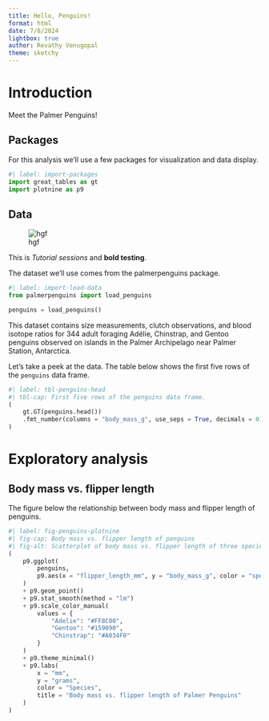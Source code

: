 ```yaml
---
title: Hello, Penguins!
format: html
date: 7/8/2024
lightbox: true
author: Revathy Venugopal
theme: sketchy
---
```


# Introduction

Meet the Palmer Penguins!

## Packages

For this analysis we'll use a few packages for visualization and data display.

```python
#| label: import-packages
import great_tables as gt
import plotnine as p9
```

## Data

![hgf](images/penguins.png){fig-alt="hf"}

This is *Tutorial sessions* and **bold testing**.

The dataset we'll use comes from the palmerpenguins package.

```python
#| label: import-load-data
from palmerpenguins import load_penguins

penguins = load_penguins()
```

This dataset contains size measurements, clutch observations, and blood isotope ratios for 344 adult foraging Adélie, Chinstrap, and Gentoo penguins observed on islands in the Palmer Archipelago near Palmer Station, Antarctica.

Let's take a peek at the data. The table below shows the first five rows of the `penguins` data frame.

```python
#| label: tbl-penguins-head
#| tbl-cap: First five rows of the penguins data frame.
(
    gt.GT(penguins.head())
    .fmt_number(columns = "body_mass_g", use_seps = True, decimals = 0)
)
```

# Exploratory analysis

## Body mass vs. flipper length

The figure below the relationship between body mass and flipper length of penguins.

```python
#| label: fig-penguins-plotnine
#| fig-cap: Body mass vs. flipper length of penguins
#| fig-alt: Scatterplot of body mass vs. flipper length of three species of penguins (Adelie, Gentoo, and Chinstrap) with overlaid linear models for each species. There is a positive relationship between the two variables for each species. Slopes for Adelie and Chinstrap penguins are similar, and the slope for Gentoo penguins is slightly higher. Sizes of Adelie and Chinstrap penguins are also similar, while Gentoo penguins are larger in terms of body mass and flipper length compared to penguins from the other species.
(
    p9.ggplot(
        penguins, 
        p9.aes(x = "flipper_length_mm", y = "body_mass_g", color = "species")
    )
    + p9.geom_point()
    + p9.stat_smooth(method = "lm")
    + p9.scale_color_manual(
        values = {
            "Adelie": "#FF8C00", 
            "Gentoo": "#159090", 
            "Chinstrap": "#A034F0"
        }
    ) 
    + p9.theme_minimal()
    + p9.labs(
        x = "mm", 
        y = "grams", 
        color = "Species", 
        title = "Body mass vs. flipper length of Palmer Penguins"
    )
)
```